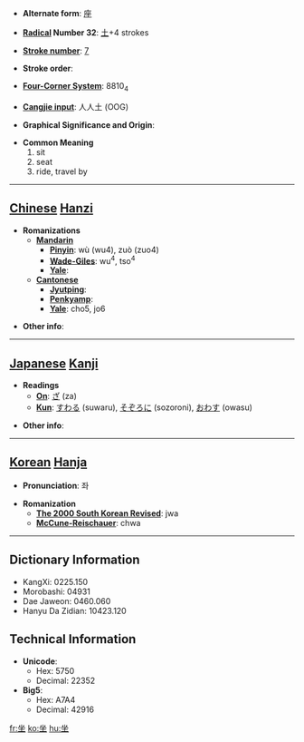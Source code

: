 * '''Alternate form''': [[座]]

* '''[[Wiktionary:Chinese radical index| Radical]] Number 32''': [[Wiktionary:Chinese radical index 土|土]]+4 strokes

* '''[[Wiktionary:Chinese total strokes index|Stroke number]]''': [[Wiktionary:Chinese total strokes index 7|7]]

* '''Stroke order''': 

* '''[[Wiktionary:Chinese four corner index|Four-Corner System]]''': 8810<sub>4</sub>

* '''[[Wiktionary:Chinese Cangjie index|Cangjie input]]''': 人人土 (OOG)

* '''Graphical Significance and Origin''': 

* '''Common Meaning'''
*#sit
*# seat
*# ride, travel by


----

== [[Chinese]] [[Hanzi]] ==

* '''Romanizations'''
** '''[[Mandarin]]'''
*** '''[[Pinyin]]''': wù (wu4), zuò (zuo4)
*** '''[[Wade-Giles]]''': wu<sup>4</sup>, tso<sup>4</sup>
*** '''[[Yale]]''': 
** '''[[Cantonese]]'''
*** '''[[Jyutping]]''':
*** '''[[Penkyamp]]''': 
*** '''[[Yale]]''': cho5, jo6

* '''Other info''': 

----

== [[Japanese]] [[Kanji]] ==

* '''Readings'''
** '''[[On]]''': [[ざ]] (za)
** '''[[Kun]]''': [[すわる]] (suwaru), [[そぞろに]] (sozoroni), [[おわす]] (owasu)

* '''Other info''':  

----

== [[Korean]] [[Hanja]] ==

* '''Pronunciation''': 좌

* '''Romanization'''
** '''[[The 2000 South Korean Revised Romanization|The 2000 South Korean Revised]]''': jwa
** '''[[McCune-Reischauer]]''': chwa

----

== Dictionary Information ==

* KangXi: 0225.150
* Morobashi: 04931
* Dae Jaweon: 0460.060
* Hanyu Da Zidian: 10423.120

== Technical Information ==

* '''Unicode''':
** Hex: 5750
** Decimal: 22352
* '''Big5''':
** Hex: A7A4
** Decimal: 42916

[[fr:坐]]
[[ko:坐]]
[[hu:坐]]